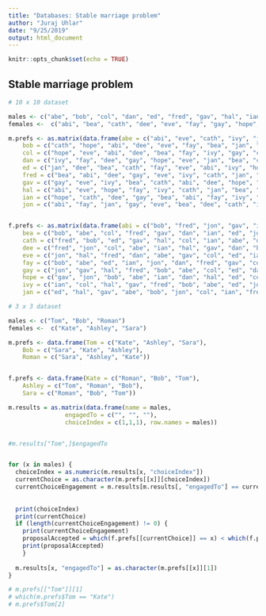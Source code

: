 ```yaml
---
title: "Databases: Stable marriage problem"
author: "Juraj Uhlar"
date: "9/25/2019"
output: html_document
---
```


```r
knitr::opts_chunk$set(echo = TRUE)
```

## Stable marriage problem


```r

# 10 x 10 dataset

males <- c("abe", "bob", "col", "dan", "ed", "fred", "gav", "hal", "ian", "jon")
females <-  c("abi", "bea", "cath", "dee", "eve", "fay", "gay", "hope", "ivy", "jan")

m.prefs <- as.matrix(data.frame(abe = c("abi", "eve", "cath", "ivy", "jan", "dee", "fay", "bea", "hope", "gay"),
    bob = c("cath", "hope", "abi", "dee", "eve", "fay", "bea", "jan", "ivy", "gay"),
    col = c("hope", "eve", "abi", "dee", "bea", "fay", "ivy", "gay", "cath", "jan"),
    dan = c("ivy", "fay", "dee", "gay", "hope", "eve", "jan", "bea", "cath", "abi"),
    ed = c("jan", "dee", "bea", "cath", "fay", "eve", "abi", "ivy", "hope", "gay"),
    fred = c("bea", "abi", "dee", "gay", "eve", "ivy", "cath", "jan", "hope", "fay"),
    gav = c("gay", "eve", "ivy", "bea", "cath", "abi", "dee", "hope", "jan", "fay"),
    hal = c("abi", "eve", "hope", "fay", "ivy", "cath", "jan", "bea", "gay", "dee"),
    ian = c("hope", "cath", "dee", "gay", "bea", "abi", "fay", "ivy", "jan", "eve"),
    jon = c("abi", "fay", "jan", "gay", "eve", "bea", "dee", "cath", "ivy", "hope")))


f.prefs <- as.matrix(data.frame(abi = c("bob", "fred", "jon", "gav", "ian", "abe", "dan", "ed", "col", "hal"),
    bea = c("bob", "abe", "col", "fred", "gav", "dan", "ian", "ed", "jon", "hal"),
    cath = c("fred", "bob", "ed", "gav", "hal", "col", "ian", "abe", "dan", "jon"),
    dee = c("fred", "jon", "col", "abe", "ian", "hal", "gav", "dan", "bob", "ed"),
    eve = c("jon", "hal", "fred", "dan", "abe", "gav", "col", "ed", "ian", "bob"),
    fay = c("bob", "abe", "ed", "ian", "jon", "dan", "fred", "gav", "col", "hal"),
    gay = c("jon", "gav", "hal", "fred", "bob", "abe", "col", "ed", "dan", "ian"),
    hope = c("gav", "jon", "bob", "abe", "ian", "dan", "hal", "ed", "col", "fred"),
    ivy = c("ian", "col", "hal", "gav", "fred", "bob", "abe", "ed", "jon", "dan"),
    jan = c("ed", "hal", "gav", "abe", "bob", "jon", "col", "ian", "fred", "dan")))
```




```r
# 3 x 3 dataset

males <- c("Tom", "Bob", "Roman")
females <-  c("Kate", "Ashley", "Sara")

m.prefs <- data.frame(Tom = c("Kate", "Ashley", "Sara"),
    Bob = c("Sara", "Kate", "Ashley"),
    Roman = c("Sara", "Ashley", "Kate"))


f.prefs <- data.frame(Kate = c("Roman", "Bob", "Tom"),
    Ashley = c("Tom", "Roman", "Bob"),
    Sara = c("Roman", "Bob", "Tom"))

```

```r

m.results = as.matrix(data.frame(name = males,
                engagedTo = c("", "", ""),
                choiceIndex = c(1,1,1), row.names = males))


#m.results["Tom",]$engagedTo


for (x in males) {
  choiceIndex = as.numeric(m.results[x, "choiceIndex"])
  currentChoice = as.character(m.prefs[[x]][choiceIndex])
  currentChoiceEngagement = m.results[m.results[, "engagedTo"] == currentChoice,"name"]
  
  
  print(choiceIndex)
  print(currentChoice)
  if (length(currentChoiceEngagement) != 0) {
    print(currentChoiceEngagement)
    proposalAccepted = which(f.prefs[[currentChoice]] == x) < which(f.prefs[[currentChoice]] == currentChoiceEngagement)
    print(proposalAccepted)
    }
  
  m.results[x, "engagedTo"] = as.character(m.prefs[[x]][1])
}

# m.prefs[["Tom"]][1]
# which(m.prefs$Tom == "Kate")
# m.prefs$Tom[2]
```


